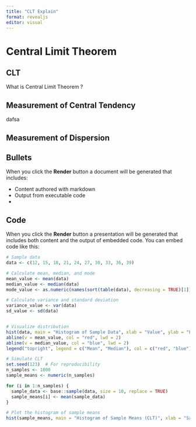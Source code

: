 ```yaml
---
title: "CLT Explain"
format: revealjs
editor: visual
---
```


# Central Limit Theorem

## CLT

What is Central Limit Theorem ?

## Measurement of Central Tendency 

dafsa

## Measurement of Dispersion 

## Bullets

When you click the **Render** button a document will be generated that includes:

-   Content authored with markdown
-   Output from executable code
-   

## Code

When you click the **Render** button a presentation will be generated that includes both content and the output of embedded code. You can embed code like this:

```r
# Sample data
data <- c(12, 15, 18, 21, 24, 27, 30, 33, 36, 39)

# Calculate mean, median, and mode
mean_value <- mean(data)
median_value <- median(data)
mode_value <- as.numeric(names(sort(table(data), decreasing = TRUE)[1]))

```

```r
# Calculate variance and standard deviation
variance_value <- var(data)
sd_value <- sd(data)



```

```r
# Visualize distribution
hist(data, main = "Histogram of Sample Data", xlab = "Value", ylab = "Frequency", col = "lightblue")
abline(v = mean_value, col = "red", lwd = 2)
abline(v = median_value, col = "blue", lwd = 2)
legend("topright", legend = c("Mean", "Median"), col = c("red", "blue"), lwd = 2)


```

```r
# Simulate CLT
set.seed(123)  # For reproducibility
n_samples <- 1000
sample_means <- numeric(n_samples)

for (i in 1:n_samples) {
  sample_data <- base::sample(data, size = 10, replace = TRUE)
  sample_means[i] <- mean(sample_data)
}

# Plot the histogram of sample means
hist(sample_means, main = "Histogram of Sample Means (CLT)", xlab = "Sample Mean", ylab = "Frequency", col = "lightgreen")

```
